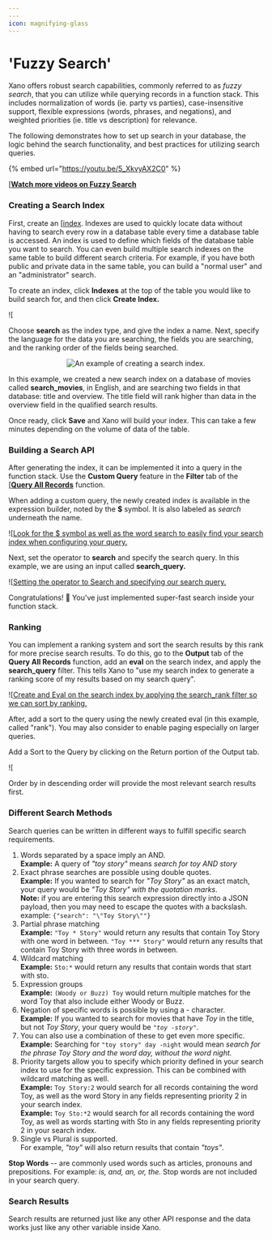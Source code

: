 ```yaml
---
---
icon: magnifying-glass
---
```


# 'Fuzzy Search'

Xano offers robust search capabilities, commonly referred to as _fuzzy search_, that you can utilize while querying records in a function stack. This includes normalization of words (ie. party vs parties), case-insensitive support, flexible expressions (words, phrases, and negations), and weighted priorities (ie. title vs description) for relevance.

The following demonstrates how to set up search in your database, the logic behind the search functionality, and best practices for utilizing search queries.

{% embed url="https://youtu.be/5_XkvyAX2C0" %}

[[**Watch more videos on Fuzzy Search**](https://www.youtube.com/results?search_query=xano+fuzzy+search+)

### **Creating a Search Index**

First, create an [[index](../the-database/database-performance-and-maintenance/indexing.mdx). Indexes are used to quickly locate data without having to search every row in a database table every time a database table is accessed. An index is used to define which fields of the database table you want to search. You can even build multiple search indexes on the same table to build different search criteria. For example, if you have both public and private data in the same table, you can build a "normal user" and an "administrator" search.

To create an index, click **Indexes** at the top of the table you would like to build search for, and then click **Create Index.**

![[](<../.gitbook/assets/image (38).png>)

Choose **search** as the index type, and give the index a name. Next, specify the language for the data you are searching, the fields you are searching, and the ranking order of the fields being searched.

<div align="center"><img src="..//assets/image (39).png" alt="An example of creating a search index."></div>

In this example, we created a new search index on a database of movies called **search\_movies**, in English, and are searching two fields in that database: title and overview. The title field will rank higher than data in the overview field in the qualified search results.&#x20;

Once ready, click **Save** and Xano will build your index. This can take a few minutes depending on the volume of data of the table.

### Building a Search API

After generating the index, it can be implemented it into a query in the function stack. Use the **Custom Query** feature in the **Filter** tab of the [[**Query All Records**](../the-function-stack/functions/database-requests/query-all-records/) function.&#x20;

When adding a custom query, the newly created index is available in the expression builder, noted by the **$** symbol. It is also labeled as _search_ underneath the name.

![[Look for the $ symbol as well as the word search to easily find your search index when configuring your query.](<../.gitbook/assets/image (40).png>)

Next, set the operator to **search** and specify the search query. In this example, we are using an input called **search\_query.**&#x20;

![[Setting the operator to Search and specifying our search query.](<../.gitbook/assets/image (41).png>)

Congratulations! 🥳 You've just implemented super-fast search inside your function stack.

### Ranking

You can implement a ranking system and sort the search results by this rank for more precise search results. To do this, go to the **Output** tab of the **Query All Records** function, add an **eval** on the search index, and apply the **search\_query** filter. This tells Xano to "use my search index to generate a ranking score of my results based on my search query".

![[Create and Eval on the search index by applying the search\_rank filter so we can sort by ranking.](../.gitbook/assets/Screenshot_2022-07-08_19-23-25.png)

After, add a sort to the query using the newly created eval (in this example, called "rank"). You may also consider to enable paging especially on larger queries.

<Info>

Add a Sort to the Query by clicking on the Return portion of the Output tab.

</Info>

![[](<../.gitbook/assets/image (42).png>)

<Info>

Order by in descending order will provide the most relevant search results first.

</Info>

### Different Search Methods

Search queries can be written in different ways to fulfill specific search requirements.&#x20;

1. Words separated by a space imply an AND.\
   **Example:** A query of _"toy story"_ means _search for toy AND story_
2. Exact phrase searches are possible using double quotes.\
   **Example:** If you wanted to search for _"Toy Story"_ as an exact match, your query would be _"Toy Story" with the quotation marks_.\
   **Note:** if you are entering this search expression directly into a JSON payload, then you may need to escape the quotes with a backslash. example: `{"search": "\"Toy Story\""}`
3. Partial phrase matching\
   **Example:** `"Toy * Story"` would return any results that contain Toy Story with one word in between. `"Toy *** Story"` would return any results that contain Toy Story with three words in between.
4. Wildcard matching\
   **Example:** `Sto:*` would return any results that contain words that start with sto.
5. Expression groups\
   **Example:** `(Woody or Buzz) Toy` would return multiple matches for the word Toy that also include either Woody or Buzz.
6. Negation of specific words is possible by using a - character.\
   **Example:** If you wanted to search for movies that have _Toy_ in the title, but not _Toy Story_, your query would be _`"toy -story"`_.
7. You can also use a combination of these to get even more specific.\
   **Example:** Searching for `"toy story" day -night` would mean _search for the phrase Toy Story and the word day, without the word night._
8. Priority targets allow you to specify which priority defined in your search index to use for the specific expression. This can be combined with wildcard matching as well.\
   **Example:** `Toy Story:2` would search for all records containing the word Toy, as well as the word Story in any fields representing priority 2 in your search index.\
   **Example:** `Toy Sto:*2` would search for all records containing the word Toy, as well as words starting with Sto in any fields representing priority 2 in your search index.
9. Single vs Plural is supported.\
   For example, _"toy"_ will also return results that contain _"toys"_.

**Stop Words** -- are commonly used words such as articles, pronouns and prepositions. For example: _is, and, an, or, the._ Stop words are not included in your search query.

### Search Results

Search results are returned just like any other API response and the data works just like any other variable inside Xano.

<figure><img src="..//assets/CleanShot 2023-01-17 at 11.07.11.png" alt=""><figcaption></figcaption></figure>